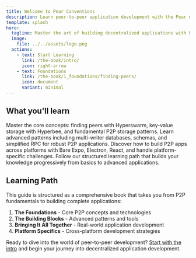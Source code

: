 ```yaml
---
title: Welcome to Pear Conventions
description: Learn peer-to-peer application development with the Pear ecosystem through our comprehensive guide.
template: splash
hero:
  tagline: Master the art of building decentralized applications with Pear's P2P technologies!
  image:
    file: ../../assets/logo.png
  actions:
    - text: Start Learning
      link: /the-book/intro/
      icon: right-arrow
    - text: Foundations
      link: /the-book/1_foundations/finding-peers/
      icon: document
      variant: minimal
---
```



## What you'll learn

<CardGrid stagger>
	<Card title="The Foundations" icon="setting">
		Master the core concepts: finding peers with Hyperswarm, key-value storage with Hyperbee, and fundamental P2P storage patterns.
	</Card>
	<Card title="Building Blocks" icon="add-document">
		Learn advanced patterns including multi-writer databases, schemas, and simplified RPC for robust P2P applications.
	</Card>
	<Card title="Platform Integration" icon="laptop">
		Discover how to build P2P apps across platforms with Bare Expo, Electron, React, and handle platform-specific challenges.
	</Card>
	<Card title="Hands-on Approach" icon="open-book">
		Follow our structured learning path that builds your knowledge progressively from basics to advanced applications.
	</Card>
</CardGrid>

## Learning Path

This guide is structured as a comprehensive book that takes you from P2P fundamentals to building complete applications:

1. **The Foundations** - Core P2P concepts and technologies
2. **The Building Blocks** - Advanced patterns and tools
3. **Bringing It All Together** - Real-world application development
4. **Platform Specifics** - Cross-platform development strategies

Ready to dive into the world of peer-to-peer development? [Start with the intro](/the-book/intro/) and begin your journey into decentralized application development.
